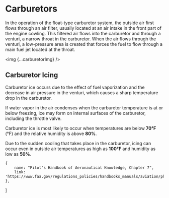 

# Carburetors

In the operation of the float-type carburetor system, the outside air first
flows through an air filter, usually located at an air intake in the front part
of the engine cowling. This filtered air flows into the carburetor and through a
venturi, a narrow throat in the carburetor. When the air flows through the
venturi, a low-pressure area is created that forces the fuel to flow through a
main fuel jet located at the throat.

<img {...carburetorImg} />

## Carburetor Icing

Carburetor ice occurs due to the effect of fuel vaporization and the decrease in
air pressure in the venturi, which causes a sharp temperature drop in the
carburetor.

If water vapor in the air condenses when the carburetor temperature is at or
below freezing, ice may form on internal surfaces of the carburetor, including
the throttle valve.

Carburetor ice is most likely to occur when temperatures are below **70&deg;F**
(°F) and the relative humidity is above **80%**.

Due to the sudden cooling that takes place in the carburetor, icing can occur
even in outside air temperatures as high as **100&deg;F** and humidity as low as
**50%**.

    {
        name: "Pilot's Handbook of Aeronautical Knowledge, Chapter 7",
        link: 'https://www.faa.gov/regulations_policies/handbooks_manuals/aviation/phak/media/09_phak_ch7.pdf',
    },
]
